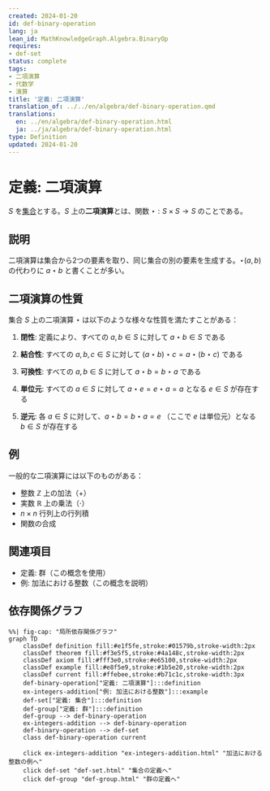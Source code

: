 ```yaml
---
created: 2024-01-20
id: def-binary-operation
lang: ja
lean_id: MathKnowledgeGraph.Algebra.BinaryOp
requires:
- def-set
status: complete
tags:
- 二項演算
- 代数学
- 演算
title: '定義: 二項演算'
translation_of: ../../en/algebra/def-binary-operation.qmd
translations:
  en: ../en/algebra/def-binary-operation.html
  ja: ../ja/algebra/def-binary-operation.html
type: Definition
updated: 2024-01-20
---
```


# 定義: 二項演算 {#def-binary-operation}

$S$ を[集合](../logic-set-theory/def-set.qmd)とする。$S$ 上の**二項演算**とは、関数 $\star: S \times S \to S$ のことである。

## 説明

二項演算は集合から2つの要素を取り、同じ集合の別の要素を生成する。$\star(a, b)$ の代わりに $a \star b$ と書くことが多い。

## 二項演算の性質

集合 $S$ 上の二項演算 $\star$ は以下のような様々な性質を満たすことがある：

1. **閉性**: 定義により、すべての $a, b \in S$ に対して $a \star b \in S$ である

2. **結合性**: すべての $a, b, c \in S$ に対して $(a \star b) \star c = a \star (b \star c)$ である

3. **可換性**: すべての $a, b \in S$ に対して $a \star b = b \star a$ である

4. **単位元**: すべての $a \in S$ に対して $a \star e = e \star a = a$ となる $e \in S$ が存在する

5. **逆元**: 各 $a \in S$ に対して、$a \star b = b \star a = e$ （ここで $e$ は単位元）となる $b \in S$ が存在する

## 例

一般的な二項演算には以下のものがある：

- 整数 $\mathbb{Z}$ 上の加法（$+$）
- 実数 $\mathbb{R}$ 上の乗法（$\cdot$）
- $n \times n$ 行列上の行列積
- 関数の合成

## 関連項目

- 定義: 群（この概念を使用）
- 例: 加法における整数（この概念を説明）

## 依存関係グラフ

```mermaid
%%| fig-cap: "局所依存関係グラフ"
graph TD
    classDef definition fill:#e1f5fe,stroke:#01579b,stroke-width:2px
    classDef theorem fill:#f3e5f5,stroke:#4a148c,stroke-width:2px
    classDef axiom fill:#fff3e0,stroke:#e65100,stroke-width:2px
    classDef example fill:#e8f5e9,stroke:#1b5e20,stroke-width:2px
    classDef current fill:#ffebee,stroke:#b71c1c,stroke-width:3px
    def-binary-operation["定義: 二項演算"]:::definition
    ex-integers-addition["例: 加法における整数"]:::example
    def-set["定義: 集合"]:::definition
    def-group["定義: 群"]:::definition
    def-group --> def-binary-operation
    ex-integers-addition --> def-binary-operation
    def-binary-operation --> def-set
    class def-binary-operation current

    click ex-integers-addition "ex-integers-addition.html" "加法における整数の例へ"
    click def-set "def-set.html" "集合の定義へ"
    click def-group "def-group.html" "群の定義へ"
```
